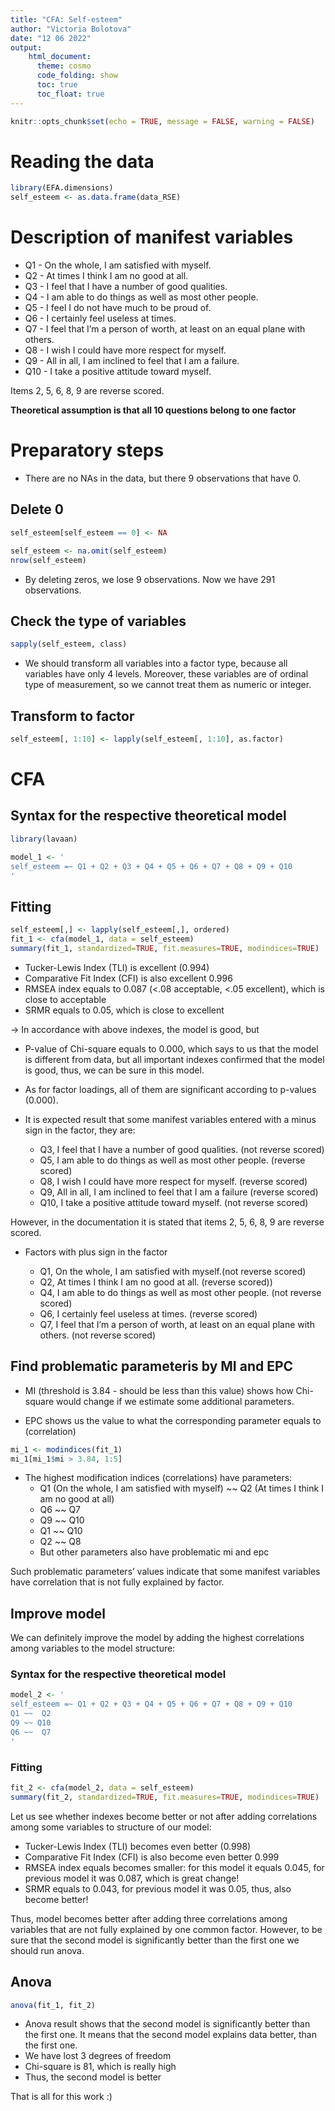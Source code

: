 ---
title: "CFA: Self-esteem"
author: "Victoria Bolotova"
date: "12 06 2022"
output: 
    html_document:
      theme: cosmo
      code_folding: show
      toc: true
      toc_float: true
---

```{r setup, include=FALSE}
knitr::opts_chunk$set(echo = TRUE, message = FALSE, warning = FALSE)
```

# Reading the data

```{r}
library(EFA.dimensions)
self_esteem <- as.data.frame(data_RSE)
```

# Description of manifest variables

* Q1 - On the whole, I am satisfied with myself. 
* Q2 - At times I think I am no good at all. 
* Q3 - I feel that I have a number of good qualities. 
* Q4 - I am able to do things as well as most other people. 
* Q5 - I feel I do not have much to be proud of. 
* Q6 - I certainly feel useless at times. 
* Q7 - I feel that I'm a person of worth, at least on an equal plane with others. 
* Q8 - I wish I could have more respect for myself. 
* Q9 - All in all, I am inclined to feel that I am a failure. 
* Q10 - I take a positive attitude toward myself. 

Items 2, 5, 6, 8, 9 are reverse scored.

**Theoretical assumption is that all 10 questions belong to one factor**

# Preparatory steps 

* There are no NAs in the data, but there 9 observations that have 0. 

## Delete 0

```{r}
self_esteem[self_esteem == 0] <- NA

self_esteem <- na.omit(self_esteem)
nrow(self_esteem)
```

* By deleting zeros, we lose 9 observations. Now we have 291 observations. 

## Check the type of variables

```{r}
sapply(self_esteem, class) 
```

* We should transform all variables into a factor type, because all variables have only 4 levels. Moreover, these variables are of ordinal type of measurement, so we cannot treat them as numeric or integer. 

## Transform to factor

```{r}
self_esteem[, 1:10] <- lapply(self_esteem[, 1:10], as.factor)
```

# CFA

## Syntax for the respective theoretical model

```{r}
library(lavaan)

model_1 <- '
self_esteem =~ Q1 + Q2 + Q3 + Q4 + Q5 + Q6 + Q7 + Q8 + Q9 + Q10
'
```

## Fitting 

```{r}
self_esteem[,] <- lapply(self_esteem[,], ordered)
fit_1 <- cfa(model_1, data = self_esteem)
summary(fit_1, standardized=TRUE, fit.measures=TRUE, modindices=TRUE)
```
* Tucker-Lewis Index (TLI) is excellent (0.994)
* Comparative Fit Index (CFI) is also excellent 0.996
* RMSEA index equals to 0.087 (<.08 acceptable, <.05 excellent), which is close to acceptable
* SRMR equals to 0.05, which is close to excellent

-> In accordance with above indexes, the model is good, but

* P-value of Chi-square equals to 0.000, which says to us that the model is different from data, but all important indexes confirmed that the model is good, thus, we can be sure in this model.

* As for factor loadings, all of them are significant according to p-values (0.000). 

- It is expected result that some manifest variables entered with a minus sign in the factor, they are: 

  - Q3, I feel that I have a number of good qualities. (not reverse scored)
  - Q5, I am able to do things as well as most other people. (reverse scored)
  - Q8, I wish I could have more respect for myself. (reverse scored)
  - Q9, All in all, I am inclined to feel that I am a failure (reverse scored)
  - Q10, I take a positive attitude toward myself. (not reverse scored)
  
However, in the documentation it is stated that items 2, 5, 6, 8, 9 are reverse scored.

- Factors with plus sign in the factor

  - Q1, On the whole, I am satisfied with myself.(not reverse scored)
  - Q2, At times I think I am no good at all. (reverse scored))
  - Q4, I am able to do things as well as most other people. (not reverse scored)
  - Q6, I certainly feel useless at times. (reverse scored)
  - Q7, I feel that I'm a person of worth, at least on an equal plane with others. (not reverse scored)
  
  
## Find problematic parameteris by MI and EPC

* MI (threshold is 3.84 - should be less than this value) shows how Chi-square would change if we estimate some additional parameters. 

* EPC shows us the value to what the corresponding parameter equals to (correlation)

```{r}
mi_1 <- modindices(fit_1)
mi_1[mi_1$mi > 3.84, 1:5]
```


- The highest modification indices (correlations) have parameters:
  - Q1 (On the whole, I am satisfied with myself) ~~  Q2 (At times I think I am no good at all)
  - Q6 ~~  Q7 
  - Q9 ~~ Q10 
  - Q1 ~~ Q10
  - Q2 ~~  Q8
  - But other parameters also have problematic mi and epc 
  
Such problematic parameters' values indicate that some manifest variables have correlation that is not fully explained by factor. 

## Improve model

We can definitely improve the model by adding the highest correlations among variables to the model structure:

### Syntax for the respective theoretical model

```{r}
model_2 <- '
self_esteem =~ Q1 + Q2 + Q3 + Q4 + Q5 + Q6 + Q7 + Q8 + Q9 + Q10
Q1 ~~  Q2
Q9 ~~ Q10
Q6 ~~  Q7
'
```

### Fitting

```{r}
fit_2 <- cfa(model_2, data = self_esteem)
summary(fit_2, standardized=TRUE, fit.measures=TRUE, modindices=TRUE)
```

Let us see whether indexes become better or not after adding correlations among some variables to structure of our model:

* Tucker-Lewis Index (TLI) becomes even better (0.998)
* Comparative Fit Index (CFI) is also become even better 0.999
* RMSEA index equals becomes smaller: for this model it equals 0.045, for previous model it was 0.087, which is great change!
* SRMR equals to 0.043, for previous model it was 0.05, thus, also become better!

Thus, model becomes better after adding three correlations among variables that are not fully explained by one common factor. However, to be sure that the second model is significantly better than the first one we should run anova.

## Anova 

```{r}
anova(fit_1, fit_2)
```

* Anova result shows that the second model is significantly better than the first one. It means that the second model explains data better, than the first one. 
* We have lost 3 degrees of freedom
* Chi-square is 81, which is really high
* Thus, the second model is better


That is all for this work :)

